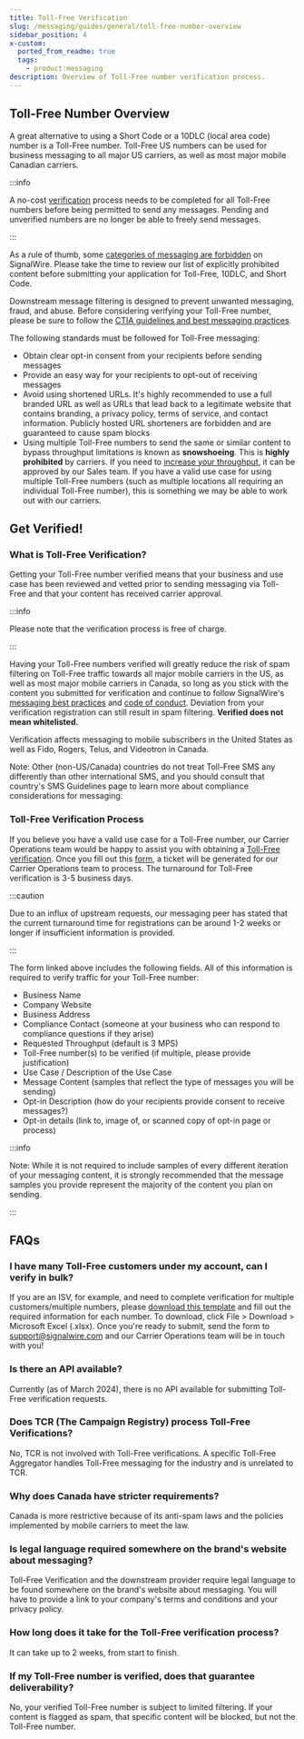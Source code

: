 ```yaml
---
title: Toll-Free Verification
slug: /messaging/guides/general/toll-free-number-overview
sidebar_position: 4
x-custom:
  ported_from_readme: true
  tags:
    - product:messaging
description: Overview of Toll-Free number verification process.
---
```


## Toll-Free Number Overview

A great alternative to using a Short Code or a 10DLC (local area code) number is a Toll-Free number. Toll-Free US numbers can be used for business messaging to all major US carriers, as well as most major mobile Canadian carriers.

:::info

A no-cost
[verification](https://support.signalwire.com/hc/en-us/requests/new?ticket_form_id=13501768371227)
process needs to be completed for all Toll-Free numbers before being permitted
to send any messages. Pending and unverified numbers are no longer be able to freely send messages.

:::

As a rule of thumb, some [categories of messaging are forbidden](/messaging/getting-started/sms-best-practices-how-to-ensure-message-delivery) on SignalWire. Please take the time to review our list of explicitly prohibited content before submitting your application for Toll-Free, 10DLC, and Short Code.

Downstream message filtering is designed to prevent unwanted messaging, fraud, and abuse. Before considering verifying your Toll-Free number, please be sure to follow the [CTIA guidelines and best messaging practices](https://api.ctia.org/wp-content/uploads/2023/05/230523-CTIA-Messaging-Principles-and-Best-Practices-FINAL.pdf).

The following standards must be followed for Toll-Free messaging:

- Obtain clear opt-in consent from your recipients before sending messages
- Provide an easy way for your recipients to opt-out of receiving messages
- Avoid using shortened URLs. It's highly recommended to use a full branded URL as well as URLs that lead back to a legitimate website that contains branding, a privacy policy, terms of service, and contact information. Publicly hosted URL shorteners are forbidden and are guaranteed to cause spam blocks
- Using multiple Toll-Free numbers to send the same or similar content to bypass throughput limitations is known as **snowshoeing**. This is **highly prohibited** by carriers. If you need to [increase your throughput](https://signalwire.com/products/cloud-messaging/high-throughput-messaging#:~:text=With%20SignalWire%20High-Throughput%20Messaging,with%20Toll-Free%20numbers%20only), it can be approved by our Sales team. If you have a valid use case for using multiple Toll-Free numbers (such as multiple locations all requiring an individual Toll-Free number), this is something we may be able to work out with our carriers.

## Get Verified!

### What is Toll-Free Verification?

Getting your Toll-Free number verified means that your business and use case has been reviewed and vetted prior to sending messaging via Toll-Free and that your content has received carrier approval.

:::info

Please note that the verification process is free of charge.

:::

Having your Toll-Free numbers verified will greatly reduce the risk of spam filtering on Toll-Free traffic towards all major mobile carriers in the US, as well as most major mobile carriers in Canada, so long as you stick with the content you submitted for verification and continue to follow SignalWire's [messaging best practices](https://signalwire.com/resources/guides/a2p-messaging-use-case-best-practices) and [code of conduct](https://signalwire.com/legal/messaging-code-of-conduct). Deviation from your verification registration can still result in spam filtering. **Verified does not mean whitelisted.** 

Verification affects messaging to mobile subscribers in the United States as well as Fido, Rogers, Telus, and Videotron in Canada.

Note: Other (non-US/Canada) countries do not treat Toll-Free SMS any differently than other international SMS, and you should consult that country's SMS Guidelines page to learn more about compliance considerations for messaging.

### Toll-Free Verification Process

If you believe you have a valid use case for a Toll-Free number, our Carrier Operations team would be happy to assist you with obtaining a [Toll-Free verification](https://support.signalwire.com/hc/en-us/requests/new?ticket_form_id=13501768371227). Once you fill out this [form](https://support.signalwire.com/hc/en-us/requests/new?ticket_form_id=13501768371227), a ticket will be generated for our Carrier Operations team to process. The turnaround for Toll-Free verification is 3-5 business days.

:::caution

Due to an influx of upstream requests, our messaging peer has stated that the current turnaround time for registrations can be around 1-2 weeks or longer if insufficient information is provided.

:::

The form linked above includes the following fields. All of this information is required to verify traffic for your Toll-Free number:

- Business Name
- Company Website
- Business Address
- Compliance Contact (someone at your business who can respond to compliance questions if they arise)
- Requested Throughput (default is 3 MPS)
- Toll-Free number(s) to be verified (if multiple, please provide justification)
- Use Case / Description of the Use Case
- Message Content (samples that reflect the type of messages you will be sending)
- Opt-in Description (how do your recipients provide consent to receive messages?)
- Opt-in details (link to, image of, or scanned copy of opt-in page or process)

:::info

Note: While it is not required to include samples of every different iteration of your messaging content, it is strongly recommended that the message samples you provide represent the majority of the content you plan on sending.

:::

## FAQs

### I have many Toll-Free customers under my account, can I verify in bulk?

If you are an ISV, for example, and need to complete verification for multiple customers/multiple numbers, please [download this template](https://docs.google.com/spreadsheets/d/1_LXQ1oXjybbB9YbdBQxfHuoBZIdyI2Bg/edit#gid=1315500553) and fill out the required information for each number. To download, click File > Download > Microsoft Excel (.xlsx). Once you're ready to submit, send the form to support@signalwire.com and our Carrier Operations team will be in touch with you!

### Is there an API available?

Currently (as of March 2024), there is no API available for submitting Toll-Free verification requests.

### Does TCR (The Campaign Registry) process Toll-Free Verifications?

No, TCR is not involved with Toll-Free verifications. A specific Toll-Free
Aggregator handles Toll-Free messaging for the industry and is unrelated to TCR.

### Why does Canada have stricter requirements?

Canada is more restrictive because of its anti-spam laws and the policies
implemented by mobile carriers to meet the law.

### Is legal language required somewhere on the brand's website about messaging?

Toll-Free Verification and the downstream provider require legal language to be found somewhere on the brand's website about messaging. You will have to provide a link to your
company's terms and conditions and your privacy policy.

### How long does it take for the Toll-Free verification process?

It can take up to 2 weeks, from start to finish.

### If my Toll-Free number is verified, does that guarantee deliverability?

No, your verified Toll-Free number is subject to limited filtering. If your
content is flagged as spam, that specific content will be blocked, but not the
Toll-Free number.
